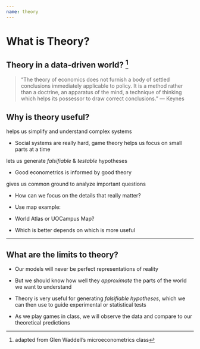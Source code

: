 ```yaml
---
name: theory
---
```


# What is Theory?

## Theory in a data-driven world? ^[adapted from Glen Waddell's microeconometrics class]
  > "The theory of economics does not furnish a body of settled conclusions
immediately applicable to policy. It is a method rather than a doctrine, an
apparatus of the mind, a technique of thinking which helps its possessor to draw
correct conclusions." — Keynes

## Why is theory useful?

::: {.incremental}

[helps us simplify and understand complex systems]{.hi}

  - Social systems are really hard, game theory helps us focus on small parts at a time

[lets us generate *falsifiable* & *testable* hypotheses]{.hi}

  - Good econometrics is informed by good theory

[gives us common ground to analyze important questions]{.hi}

  - How can we focus on the details that really matter?
  
:::

::: notes

  * Use map example:
  
  * World Atlas or UOCampus Map?
  
  * Which is better depends on which is more useful
  
:::

---

## What are the limits to theory?

::: {.incremental}

  * Our models will never be perfect representations of reality
  
  * But we should know how well they *approximate* the parts of the world we want to understand
  
  * Theory is very useful for generating *falsifiable hypotheses*, which we can then use to guide experimental or statistical tests
  
  * As we play games in class, we will observe the data and compare to our theoretical predictions
  
:::

